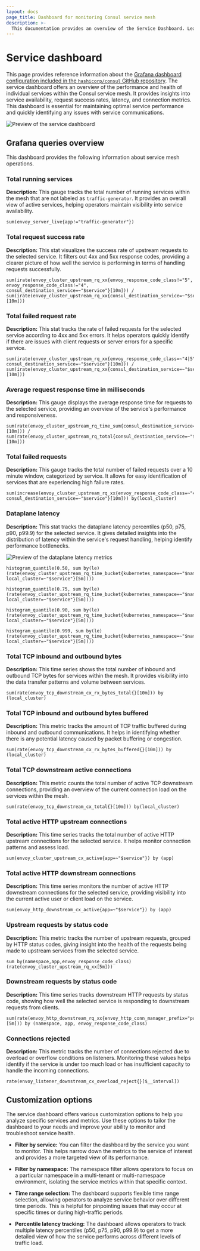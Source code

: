 ```yaml
---
layout: docs
page_title: Dashboard for monitoring Consul service mesh
description: >-
  This documentation provides an overview of the Service Dashboard. Learn about the metrics it displays and the queries that produce the metrics.
---
```


# Service dashboard

This page provides reference information about the [Grafana dashboard configuration included in the `hashicorp/consul` GitHub repository](https://github.com/hashicorp/consul/blob/main/grafana/consulservicedashboard.json). The service dashboard offers an overview of the performance and health of individual services within the Consul service mesh. It provides insights into service availability, request success rates, latency, and connection metrics. This dashboard is essential for maintaining optimal service performance and quickly identifying any issues with service communications. 

![Preview of the service dashboard](/public/img/grafana/service-dashboard-2.png)

## Grafana queries overview

This dashboard provides the following information about service mesh operations.

### Total running services

**Description:** This gauge tracks the total number of running services within the mesh that are not labeled as `traffic-generator`. It provides an overall view of active services, helping operators maintain visibility into service availability.

```promql
sum(envoy_server_live{app!="traffic-generator"})
```

### Total request success rate

**Description:** This stat visualizes the success rate of upstream requests to the selected service. It filters out 4xx and 5xx response codes, providing a clearer picture of how well the service is performing in terms of handling requests successfully.

```promql
sum(irate(envoy_cluster_upstream_rq_xx{envoy_response_code_class!="5", envoy_response_code_class!="4", consul_destination_service=~"$service"}[10m])) / sum(irate(envoy_cluster_upstream_rq_xx{consul_destination_service=~"$service"}[10m]))
```

### Total failed request rate

**Description:** This stat tracks the rate of failed requests for the selected service according to 4xx and 5xx errors. It helps operators quickly identify if there are issues with client requests or server errors for a specific service.

```promql
sum(irate(envoy_cluster_upstream_rq_xx{envoy_response_code_class=~"4|5", consul_destination_service=~"$service"}[10m])) / sum(irate(envoy_cluster_upstream_rq_xx{consul_destination_service=~"$service"}[10m]))
```

### Average request response time in milliseconds

**Description:** This gauge displays the average response time for requests to the selected service, providing an overview of the service's performance and responsiveness.

```promql
sum(rate(envoy_cluster_upstream_rq_time_sum{consul_destination_service=~"$service"}[10m])) / sum(rate(envoy_cluster_upstream_rq_total{consul_destination_service=~"$service"}[10m]))
```

### Total failed requests

**Description:** This gauge tracks the total number of failed requests over a 10 minute window, categorized by service. It allows for easy identification of services that are experiencing high failure rates.

```promql
sum(increase(envoy_cluster_upstream_rq_xx{envoy_response_code_class=~"4|5", consul_destination_service=~"$service"}[10m])) by(local_cluster)
```

### Dataplane latency

**Description:** This stat tracks the dataplane latency percentiles (p50, p75, p90, p99.9) for the selected service. It gives detailed insights into the distribution of latency within the service's request handling, helping identify performance bottlenecks.

![Preview of the dataplane latency metrics](/public/img/grafana/service-dashboard-1.png)

```promql
histogram_quantile(0.50, sum by(le) (rate(envoy_cluster_upstream_rq_time_bucket{kubernetes_namespace=~"$namespace", local_cluster=~"$service"}[5m])))
```

```promql
histogram_quantile(0.75, sum by(le) (rate(envoy_cluster_upstream_rq_time_bucket{kubernetes_namespace=~"$namespace", local_cluster=~"$service"}[5m])))
```

```promql
histogram_quantile(0.90, sum by(le) (rate(envoy_cluster_upstream_rq_time_bucket{kubernetes_namespace=~"$namespace", local_cluster=~"$service"}[5m])))
```

```promql
histogram_quantile(0.999, sum by(le) (rate(envoy_cluster_upstream_rq_time_bucket{kubernetes_namespace=~"$namespace", local_cluster=~"$service"}[5m])))
```

### Total TCP inbound and outbound bytes

**Description:** This time series shows the total number of inbound and outbound TCP bytes for services within the mesh. It provides visibility into the data transfer patterns and volume between services.

```promql
sum(rate(envoy_tcp_downstream_cx_rx_bytes_total{}[10m])) by (local_cluster)
```

### Total TCP inbound and outbound bytes buffered

**Description:** This metric tracks the amount of TCP traffic buffered during inbound and outbound communications. It helps in identifying whether there is any potential latency caused by packet buffering or congestion.

```promql
sum(rate(envoy_tcp_downstream_cx_rx_bytes_buffered{}[10m])) by (local_cluster)
```

### Total TCP downstream active connections

**Description:** This metric counts the total number of active TCP downstream connections, providing an overview of the current connection load on the services within the mesh.

```promql
sum(rate(envoy_tcp_downstream_cx_total{}[10m])) by(local_cluster)
```

### Total active HTTP upstream connections

**Description:** This time series tracks the total number of active HTTP upstream connections for the selected service. It helps monitor connection patterns and assess load.

```promql
sum(envoy_cluster_upstream_cx_active{app=~"$service"}) by (app)
```

### Total active HTTP downstream connections

**Description:** This time series monitors the number of active HTTP downstream connections for the selected service, providing visibility into the current active user or client load on the service.

```promql
sum(envoy_http_downstream_cx_active{app=~"$service"}) by (app)
```

### Upstream requests by status code

**Description:** This metric tracks the number of upstream requests, grouped by HTTP status codes, giving insight into the health of the requests being made to upstream services from the selected service.

```promql
sum by(namespace,app,envoy_response_code_class) (rate(envoy_cluster_upstream_rq_xx[5m]))
```

### Downstream requests by status code

**Description:** This time series tracks downstream HTTP requests by status code, showing how well the selected service is responding to downstream requests from clients.

```promql
sum(rate(envoy_http_downstream_rq_xx{envoy_http_conn_manager_prefix="public_listener"}[5m])) by (namespace, app, envoy_response_code_class)
```

### Connections rejected

**Description:** This metric tracks the number of connections rejected due to overload or overflow conditions on listeners. Monitoring these values helps identify if the service is under too much load or has insufficient capacity to handle the incoming connections.

```promql
rate(envoy_listener_downstream_cx_overload_reject{}[$__interval])
```

## Customization options

The service dashboard offers various customization options to help you analyze specific services and metrics. Use these options to tailor the dashboard to your needs and improve your ability to monitor and troubleshoot service health.

- **Filter by service:** You can filter the dashboard by the service you want to monitor. This helps narrow down the metrics to the service of interest and provides a more targeted view of its performance.
  
- **Filter by namespace:** The namespace filter allows operators to focus on a particular namespace in a multi-tenant or multi-namespace environment, isolating the service metrics within that specific context.

- **Time range selection:** The dashboard supports flexible time range selection, allowing operators to analyze service behavior over different time periods. This is helpful for pinpointing issues that may occur at specific times or during high-traffic periods.

- **Percentile latency tracking:** The dashboard allows operators to track multiple latency percentiles (p50, p75, p90, p99.9) to get a more detailed view of how the service performs across different levels of traffic load.



